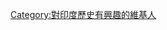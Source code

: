 {{Userbox-2
  |id1=[[File:World landmarks blue icons - Taj Mahal.svg|65px]]
  |id1-c=#ffffff
  |id1-s=12
  |info=<span style="font-size:110%; color:#000;"><b>这位用户对[[印度歷史]]有着浓厚的兴趣。</b></span>
  |info-c=#ffffff
  |info-fc=#000000
  |info-s=9
  |border-c=lightgrey
  |id2=[[File:Aum2.svg|65px]]
  |id2-c=Khaki
}}
[[Category:對印度歷史有興趣的維基人]]
